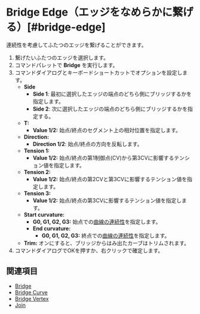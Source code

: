 
# Bridge Edge（エッジをなめらかに繋げる）[#bridge-edge]

<Reference shortcut="" command="Bridge Edge" button="" />

連続性を考慮してふたつのエッジを繋げることができます。

1. 繋げたいふたつのエッジを選択します。
2. コマンドパレットで **Bridge** を実行します。
3. コマンドダイアログとキーボードショートカットでオプションを設定します。
   - **Side** 
        - **Side 1**: 最初に選択したエッジの端点のどちら側にブリッジするかを指定します。
        - **Side 2**: 次に選択したエッジの端点のどちら側にブリッジするかを指定する。
   - **T:**
        - **Value 1/2:** 始点/終点のセグメント上の相対位置を指定します。
   - **Direction:** 
        - **Direction 1/2**: 始点/終点の方向を反転します。
   - **Tension 1:**
        - **Value 1/2:** 始点/終点の第1制御点(CV)から第3CVに影響するテンション値を指定します。
   - **Tension 2:**
        - **Value 1/2:** 始点/終点の第2CVと第3CVに影響するテンション値を指定します。
   - **Tension 3:**
        - **Value 1/2:** 始点/終点の第3CVに影響するテンション値を指定します。
   - **Start curvature:**
        - **G0, G1, G2, G3:** 始点での[曲線の連続性](../cad-essentials/continuity-curve-and-surface)を指定します。
     - **End curvature:**
        - **G0, G1, G2, G3:** 終点での[曲線の連続性](../cad-essentials/continuity-curve-and-surface)を指定します。
   -  **Trim:** オンにすると、ブリッジからはみ出たカーブはトリムされます。
4. コマンドダイアログでOKを押すか、右クリックで確定します。

<VideoPlayer fileName="bridge-edge"/>

## 関連項目
- [Bridge](./bridge)
- [Bridge Curve](./bridge-curve)
- [Bridge Vertex](./bridge-vertex)
- [Join](./join)